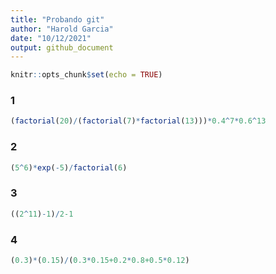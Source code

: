 ```yaml
---
title: "Probando git"
author: "Harold Garcia"
date: "10/12/2021"
output: github_document
---
```


```r
knitr::opts_chunk$set(echo = TRUE)
```

### 1
```r
(factorial(20)/(factorial(7)*factorial(13)))*0.4^7*0.6^13
```

### 2
```r
(5^6)*exp(-5)/factorial(6)
```

### 3
```r
((2^11)-1)/2-1
```

### 4
```r
(0.3)*(0.15)/(0.3*0.15+0.2*0.8+0.5*0.12)
```